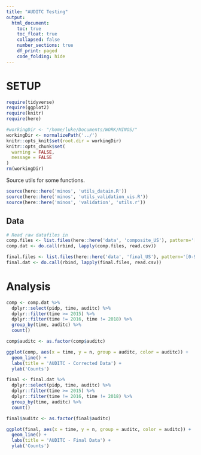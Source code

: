 ```yaml
---
title: "AUDITC Testing"
output:
  html_document:
    toc: true
    toc_float: true
    collapsed: false
    number_sections: true
    df_print: paged
    code_folding: hide
---
```


# SETUP

```r

require(tidyverse)
require(ggplot2)
require(knitr)
require(here)

#workingDir <- "/home/luke/Documents/WORK/MINOS/"
workingDir <- normalizePath('../')
knitr::opts_knit$set(root.dir = workingDir)
knitr::opts_chunk$set(
  warning = FALSE,
  message = FALSE
)
rm(workingDir)
```

Source utils for some functions.

```r
source(here::here('minos', 'utils_datain.R'))
source(here::here('minos', 'utils_validation_vis.R'))
source(here::here('minos', 'validation', 'utils.r'))
```

## Data

```r
# Read raw datafiles in
comp.files <- list.files(here::here('data', 'composite_US'), pattern='[0-9]{4}_US_cohort.csv', full.names = TRUE)
comp.dat <- do.call(rbind, lapply(comp.files, read.csv)) 

final.files <- list.files(here::here('data', 'final_US'), pattern='[0-9]{4}_US_cohort.csv', full.names = TRUE)
final.dat <- do.call(rbind, lapply(final.files, read.csv)) 
```

# Analysis

```r
comp <- comp.dat %>%
  dplyr::select(pidp, time, auditc) %>%
  dplyr::filter(time >= 2015) %>%
  dplyr::filter(time != 2016, time != 2018) %>%
  group_by(time, auditc) %>%
  count()

comp$auditc <- as.factor(comp$auditc)

ggplot(comp, aes(x = time, y = n, group = auditc, color = auditc)) +
  geom_line() +
  labs(title = 'AUDITC - Corrected Data') +
  ylab('Counts')
```



```r
final <- final.dat %>%
  dplyr::select(pidp, time, auditc) %>%
  dplyr::filter(time >= 2015) %>%
  dplyr::filter(time != 2016, time != 2018) %>%
  group_by(time, auditc) %>%
  count()

final$auditc <- as.factor(final$auditc)

ggplot(final, aes(x = time, y = n, group = auditc, color = auditc)) +
  geom_line() +
  labs(title = 'AUDITC - Final Data') +
  ylab('Counts')
```


```r

```

